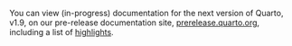 You can view (in-progress) documentation for the next version of Quarto, v1.9, on our pre-release documentation site, [prerelease.quarto.org](https://prerelease.quarto.org), including a list of [highlights](https://prerelease.quarto.org/docs/prerelease/1.9/).